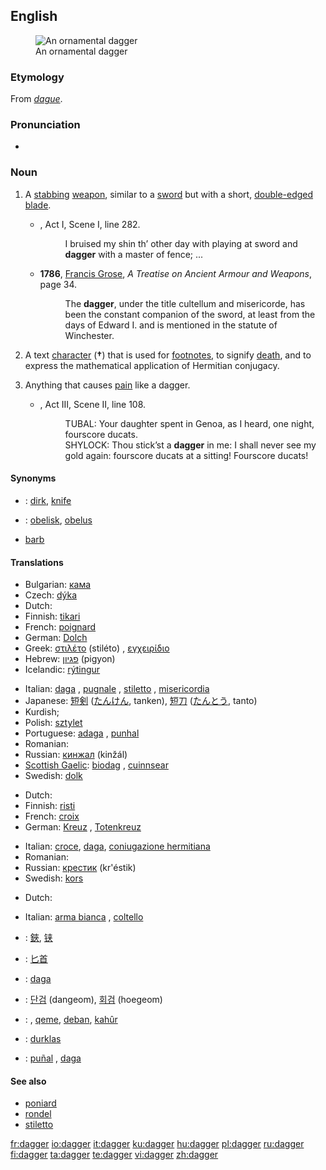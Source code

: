 {{wikipedia|dab=dagger (disambiguation)|dagger}}
==English==
[[Image:Dagger_India_Louvre_MR13434.jpg|thumb|An ornamental dagger]]

===Etymology===
From {{OF.}} ''[[dague]]''.

===Pronunciation===
* {{rhymes|æɡə(r)}}

===Noun===
{{wikipedia}}
{{en-noun}}

# {{context|weapon}}  A [[stab]]bing [[weapon]], similar to a [[sword]] but with a short, [[double-edged]] [[blade]].
#* {{RQ:Shakespeare Wives}}, Act I, Scene I, line 282.
#*: I bruised my shin th’ other day with playing at sword and '''dagger''' with a master of fence; ...
#* '''1786''', [[w:Francis Grose|Francis Grose]], ''A Treatise on Ancient Armour and Weapons'', page 34.
#*: The '''dagger''', under the title cultellum and misericorde, has been the constant companion of the sword, at least from the days of Edward I. and is mentioned in the statute of Winchester.
# A text [[character]] ('''†''') that is used for [[footnote]]s, to signify [[death]], and to express the mathematical application of Hermitian conjugacy.
# {{rfd-sense}} {{figurative}} Anything that causes [[pain]] like a dagger.
#* {{RQ:Shakespeare Merchant}}, Act III, Scene II, line 108.
#*: TUBAL: Your daughter spent in Genoa, as I heard, one night, fourscore ducats.
#*: SHYLOCK: Thou stick’st a '''dagger''' in me: I shall never see my gold again: fourscore ducats at a sitting! Fourscore ducats!

====Synonyms====
* {{italbrac|stabbing weapon}}: [[dirk]], [[knife]]
* {{italbrac|text character}}: [[obelisk]], [[obelus]]
* {{italbrac|anything that causes pain like a dagger}} [[barb]]

====Translations====
{{trans-top|a stabbing weapon}}
*Bulgarian: [[кама]] {{f}}
*Czech: [[dýka]] {{f}}
*Dutch: {{t+|nl|dolk|m}}
*Finnish: [[tikari]]
*French: [[poignard]] {{m}}
*German: [[Dolch]] {{m}}
*Greek: [[στιλέτο]] (stiléto) {{n}}, [[εγχειρίδιο]] {{n}}
*Hebrew: [[פגיון]] (pigyon) {{m}}
*Icelandic: [[rýtingur]] {{m}}
{{trans-mid}}
*Italian: [[daga]] {{f}}, [[pugnale]] {{m}}, [[stiletto]] {{m}}, [[misericordia]] {{f}}
*Japanese: [[短剣]] ([[たんけん]], tanken), [[短刀]] ([[たんとう]], tanto)
*Kurdish; {{KUchar|[[ده‌بان]]}}
*Polish: [[sztylet]] {{m}}
*Portuguese: [[adaga]] {{f}}, [[punhal]] {{m}}
*Romanian: {{t|ro|pumnal|n}}
*Russian: [[кинжал]] (kinžál) {{m}}
*[[Scottish Gaelic]]: [[biodag]] {{f}}, [[cuinnsear]] {{m}}
*Swedish: [[dolk]] {{c}}
{{trans-bottom}}

{{trans-top|a text character}}
*Dutch: {{t+|nl|kruis|n}}
*Finnish: [[risti]]
*French: [[croix]] {{f}}
*German: [[Kreuz]] {{n}}, [[Totenkreuz]]
{{trans-mid}}
*Italian: [[croce]], [[daga]], [[coniugazione hermitiana]] {{m}}
*Romanian: {{t|ro|semn de carte|n}}
*Russian: [[крестик]] (kr'éstik) {{m}}
*Swedish: [[kors]] {{n}}
{{trans-bottom}}

{{trans-top|anything that causes pain like a dagger}}
*Dutch: {{t+|nl|dolk|m}}
{{trans-mid}}
*Italian: [[arma bianca]] {{f}}, [[coltello]] {{m}}
{{trans-bottom}}

{{checktrans}}
{{trans-top|Translations to be categorized}}
*{{ttbc|CJK Characters}}: [[鋏]], [[铗]]
*{{ttbc|Chinese}}: [[匕首]]
*{{ttbc|Interlingua}}: [[daga]]
{{trans-mid}}
*{{ttbc|Korean}}: [[단검]] (dangeom), [[회검]] (hoegeom)
*{{ttbc|Kurdish}}: {{t|ku|xencer}} {{f}}, [[qeme]], [[deban]], [[kahûr]]
*{{ttbc|Lithuanian}}: [[durklas]] {{m}}
*{{ttbc|Spanish}}: [[puñal]] {{m}}, [[daga]] {{f}}
{{trans-bottom}}

====See also====
*[[poniard]]
*[[rondel]]
*[[stiletto]]

[[fr:dagger]]
[[io:dagger]]
[[it:dagger]]
[[ku:dagger]]
[[hu:dagger]]
[[pl:dagger]]
[[ru:dagger]]
[[fi:dagger]]
[[ta:dagger]]
[[te:dagger]]
[[vi:dagger]]
[[zh:dagger]]